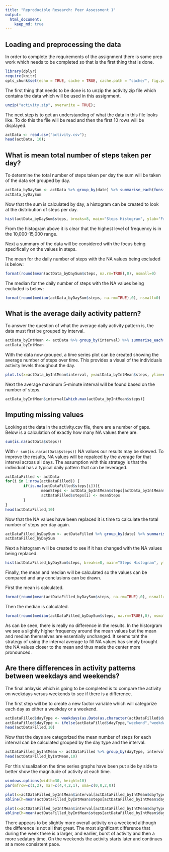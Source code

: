 ```yaml
---
title: "Reproducible Research: Peer Assessment 1"
output: 
  html_document:
    keep_md: true
---
```



## Loading and preprocessing the data
In order to complete the requirements of the assignment there is some prep work which needs to be completed so that is the first thing that is done.

```r
library(dplyr)
require(knitr)
opts_chunk$set(echo = TRUE, cache = TRUE, cache.path = "cache/", fig.path = "figure/")
```

The first thing that needs to be done is to unzip the activity.zip file which
contains the data which will be used in this assignment.

```r
unzip("activity.zip", overwrite = TRUE);
```

The next step is to get an understanding of what the data in this file looks
like. To do this the file will be read and then the first 10 rows will be 
displayed.

```r
actData <- read.csv("activity.csv");
head(actData, 10);
```

## What is mean total number of steps taken per day?
To determine the total number of steps taken per day the sum will be taken
of the data set grouped by day. 

```r
actData_byDaySum <- actData %>% group_by(date) %>% summarise_each(funs(sum))
actData_byDaySum
```

Now that the sum is calculated by day, a histogram can be created to look at 
the distribution of steps per day.

```r
hist(actData_byDaySum$steps, breaks=8, main="Steps Histogram", ylab="Frequency", xlab="# of Steps", col="lightblue", labels=TRUE, ylim=c(0,20))
```

From the histogram above it is clear that the highest level of frequency is in the 10,000-15,000 range. 

Next a summary of the data will be considered with the focus being specifically on the values in steps.

The mean for the daily number of steps with the NA values being excluded is below:

```r
format(round(mean(actData_byDaySum$steps, na.rm=TRUE),0), nsmall=0)
```

The median for the daily number of steps with the NA values being excluded is below:

```r
format(round(median(actData_byDaySum$steps, na.rm=TRUE),0), nsmall=0)
```

## What is the average daily activity pattern?
To answer the question of what the average daily activity pattern is, the data must
first be grouped by interval.

```r
actData_byIntMean <- actData %>% group_by(interval) %>% summarise_each(funs(mean(., na.rm=TRUE)))
actData_byIntMean
```

With the data now grouped, a time series plot can be created showing the average number of steps over time.
This provides a visual of the individuals activity levels throughout the day.

```r
plot.ts(x=actData_byIntMean$interval, y=actData_byIntMean$steps, ylim=c(0,210), type="l", main="Daily Activity Pattern", xlab="5 min Interval", ylab="Average # of Steps")
```

Next the average maximum 5-minute interval will be found based on the number of steps.

```r
actData_byIntMean$interval[which.max(actData_byIntMean$steps)]
```

## Imputing missing values
Looking at the data in the activity.csv file, there are a number of gaps. Below is a calculation of exactly how many NA values there are.

```r
sum(is.na(actData$steps))
```

With `r sum(is.na(actData$steps))` NA values our results may be skewed. To improve the results, NA values will be repalced by the average for that interval across all days. The assumption with this strategy is that the individual has a typical daily pattern that can be leveraged.

```r
actDataFilled <- actData
for(i in 1:nrow(actDataFilled)) {
        if(is.na(actDataFilled$steps[i])){
                meanSteps <- actData_byIntMean$steps[actData_byIntMean$interval==actDataFilled$interval[i]]
                actDataFilled$steps[i] <- meanSteps
        }
}
head(actDataFilled,10)
```

Now that the NA values have been replaced it is time to calculate the total number of steps per day again.

```r
actDataFilled_byDaySum <- actDataFilled %>% group_by(date) %>% summarise_each(funs(sum))
actDataFilled_byDaySum
```

Next a histogram will be created to see if it has changed with the NA values being replaced.

```r
hist(actDataFilled_byDaySum$steps, breaks=8, main="Steps Histogram", ylab="Frequency", xlab="# of Steps", col="lightblue", labels=TRUE, ylim=c(0,25))
```

Finally, the mean and median will be calculated so the values can be compared and any conclusions can be drawn.

First the mean is calculated.

```r
format(round(mean(actDataFilled_byDaySum$steps, na.rm=TRUE),0), nsmall=0)
```

Then the median is calculated.

```r
format(round(median(actDataFilled_byDaySum$steps, na.rm=TRUE),0), nsmall=0)
```

As can be seen, there is really no difference in the results. In the historgram we see a slightly higher frequency around the mean values but the mean and median themselves are essentially unchanged. It seems taht the strategy of using the interval average to fill NA values has simply brought the NA values closer to the mean and thus made the center more pronounced.

## Are there differences in activity patterns between weekdays and weekends?
The final anlaysis which is going to be completed is to compare the activity on weekdays versus weekends to see if there is a difference.

The first step will be to create a new factor variable which will categorize each day as either a weekday or a weekend.

```r
actDataFilled$dayType <- weekdays(as.Date(as.character(actDataFilled$date),"%Y-%m-%d")) %in% c('Saturday','Sunday')
actDataFilled$dayType <- ifelse(actDataFilled$dayType,"weekend","weekday")
head(actDataFilled,10)
```

Now that the days are categorized the mean number of steps for each interval can be calculated grouped by the day type and the interval.

```r
actDataFilled_byIntMean <- actDataFilled %>% group_by(dayType, interval) %>% summarise_each(funs(mean), c(steps))
head(actDataFilled_byIntMean,10)
```

For this visualization the time series graphs have been put side by side to better show the magnitude of activity at each time. 

```r
windows.options(width=30, height=10)
par(mfrow=c(1,2), mar=c(4,4,2,1), oma=c(0,0,2,0))

plot(x=actDataFilled_byIntMean$interval[actDataFilled_byIntMean$dayType=="weekend"], y=actDataFilled_byIntMean$steps[actDataFilled_byIntMean$dayType=="weekday"], ylim=c(0,210), type="l", main="Weekday Activity Pattern", xlab="5 min Interval", ylab="Average # of Steps")
abline(h=mean(actDataFilled_byIntMean$steps[actDataFilled_byIntMean$dayType=="weekday"]), col="red")

plot(x=actDataFilled_byIntMean$interval[actDataFilled_byIntMean$dayType=="weekend"], y=actDataFilled_byIntMean$steps[actDataFilled_byIntMean$dayType=="weekend"], ylim=c(0,210), type="l", main="Weekend Activity Pattern", xlab="5 min Interval", ylab="Average # of Steps")
abline(h=mean(actDataFilled_byIntMean$steps[actDataFilled_byIntMean$dayType=="weekend"]), col="red")
```

There appears to be slightly more overall activity on a weekend although the difference is not all that great. The most significant difference that during the week there is a larger, and earlier, burst of activity and then a more sedatary time. On the weekends the activity starts later and continues at a more consistent pace.

